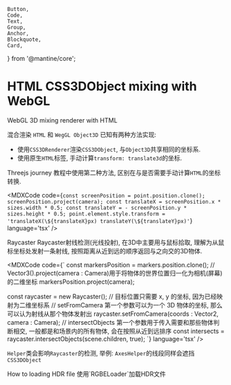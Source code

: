 	Button,
	Code,
	Text,
	Group,
	Anchor,
	Blockquote,
	Card,
} from '@mantine/core';

# HTML CSS3DObject mixing with WebGL

<MDXTitle order={2} id='html-mix' href='#html-mix'>
	WebGL 3D mixing renderer with HTML
</MDXTitle>

混合渲染 `HTML` 和 `WegGL Object3D` 已知有两种方法实现:

- 使用`CSS3DRenderer`渲染`CSS3DObject`, 与`Object3D`共享相同的坐标系.
- 使用原生`HTML`标签, 手动计算`transform: translate3d`的坐标.

Threejs journey 教程中使用第二种方法, 区别在与是否需要手动计算`HTML`的坐标转换.

<MDXCode
	code={`
	const screenPosition = point.position.clone();
	screenPosition.project(camera);
	const translateX = screenPosition.x * sizes.width * 0.5;
	const translateY = - screenPosition.y * sizes.height * 0.5;
	point.element.style.transform = 'translateX(\${translateX}px) translateY(\${translateY}px)'
    `}
	language='tsx'
/>

<MDXTitle order={2} id='raycaster' href='#raycaster'>
	Raycaster
</MDXTitle>
Raycaster射线检测(光线投射), 在3D中主要用与鼠标拾取, 理解为从鼠标坐标处发射一条射线,
按照距离从近到远的顺序返回与之向交的3D物体.

<MDXCode
	code={`
const markersPosition = markers.position.clone();
// Vector3().project(camera : Camera)用于将物体的世界位置归一化为相机(屏幕)的二维坐标
markersPosition.project(camera);

const raycaster = new Raycaster();
// 目标位置只需要 x, y 的坐标, 因为已经映射为二维坐标系
// setFromCamera 第一个参数可以为一个 3D 物体的坐标, 那么可以认为射线从那个物体发射出
raycaster.setFromCamera(coords : Vector2, camera : Camera);
// intersectObjects 第一个参数用于传入需要和那些物体判断相交, 一般都是和场景内的所有物体, 会在按照从近到远排序
const intersects = raycaster.intersectObjects(scene.children, true);
`}
language='tsx'
/>

`Helper`类会影响`Raycaster`的检测, 举例:
`AxesHelper`的线段同样会遮挡`CSS3DObject`

<MDXTitle order={2} id='rgbeloader' href='#rgbeloader'>
	How to loading HDR file
</MDXTitle>
使用`RGBELoader`加载HDR文件
